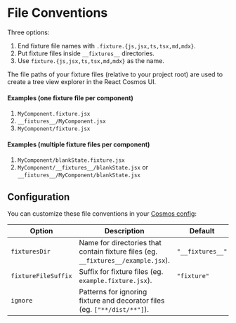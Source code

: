 
# File Conventions

Three options:

1. End fixture file names with `.fixture.{js,jsx,ts,tsx,md,mdx}`.
2. Put fixture files inside `__fixtures__` directories.
3. Use `fixture.{js,jsx,ts,tsx,md,mdx}` as the name.

The file paths of your fixture files (relative to your project root) are used to create a tree view explorer in the React Cosmos UI.

#### Examples (one fixture file per component)

1. `MyComponent.fixture.jsx`
2. `__fixtures__/MyComponent.jsx`
3. `MyComponent/fixture.jsx`

<FileTree>
  <FileTree.Folder name="fixtures" defaultOpen>
    <FileTree.File name="MyComponent" />
  </FileTree.Folder>
</FileTree>

#### Examples (multiple fixture files per component)

1. `MyComponent/blankState.fixture.jsx`
2. `MyComponent/__fixtures__/blankState.jsx` or `__fixtures__/MyComponent/blankState.jsx`

<FileTree>
  <FileTree.Folder name="fixtures" defaultOpen>
    <FileTree.Folder name="MyComponent" defaultOpen>
      <FileTree.File name="blankState" />
    </FileTree.Folder>
  </FileTree.Folder>
</FileTree>

## Configuration

You can customize these file conventions in your [Cosmos config](/docs/configuration/cosmos-config.md):

| Option              | Description                                                                       | Default          |
| ------------------- | --------------------------------------------------------------------------------- | ---------------- |
| `fixturesDir`       | Name for directories that contain fixture files (eg. `__fixtures__/example.jsx`). | `"__fixtures__"` |
| `fixtureFileSuffix` | Suffix for fixture files (eg. `example.fixture.jsx`).                             | `"fixture"`      |
| `ignore`            | Patterns for ignoring fixture and decorator files (eg. `["**/dist/**"]`).         |                  |
